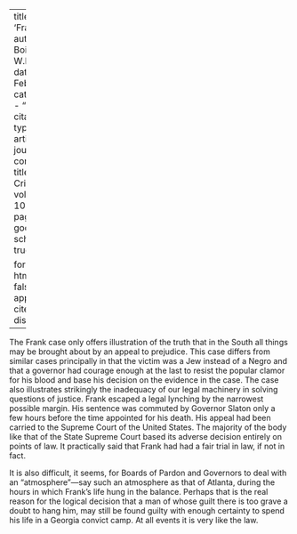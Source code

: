 
---
title: 'Frank'
author: Du Bois, W.E.B.
date: Feb. 1915
categories: 
  - ""
citation: 
  type: article-journal
  container-title: The Crisis
  volume: 10
  issue: 4
  page: 177
google-scholar: true

format:
  html:
    toc: false
    appendix-cite-as: display
---



The Frank case only offers illustration of the truth that in the South
all things may be brought about by an appeal to prejudice. This case
differs from similar cases principally in that the victim was a Jew
instead of a Negro and that a governor had courage enough at the last to
resist the popular clamor for his blood and base his decision on the
evidence in the case. The case also illustrates strikingly the
inadequacy of our legal machinery in solving questions of justice. Frank
escaped a legal lynching by the narrowest possible margin. His sentence
was commuted by Governor Slaton only a few hours before the time
appointed for his death. His appeal had been carried to the Supreme
Court of the United States. The majority of the body like that of the
State Supreme Court based its adverse decision entirely on points of
law. It practically said that Frank had had a fair trial in law, if not
in fact.

It is also difficult, it seems, for Boards of Pardon and Governors to
deal with an "atmosphere"---say such an atmosphere as that of Atlanta,
during the hours in which Frank's life hung in the balance. Perhaps that
is the real reason for the logical decision that a man of whose guilt
there is too grave a doubt to hang him, may still be found guilty with
enough certainty to spend his life in a Georgia convict camp. At all
events it is very like the law.

